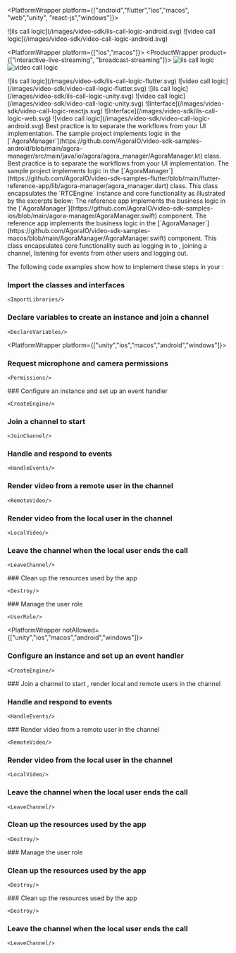 
<PlatformWrapper platform={["android","flutter","ios","macos", "web","unity", "react-js","windows"]}>

<PlatformWrapper platform="android">
<ProductWrapper product={['interactive-live-streaming', 'broadcast-streaming']}>
![ils call logic](/images/video-sdk/ils-call-logic-android.svg)
</ProductWrapper>
<ProductWrapper product="video-calling">
![video call logic](/images/video-sdk/video-call-logic-android.svg)
</ProductWrapper>
</PlatformWrapper>

<PlatformWrapper platform={["ios","macos"]}>
<ProductWrapper product={["interactive-live-streaming", "broadcast-streaming"]}>
![ils call logic](/images/video-sdk/ils-call-logic-ios.svg)
</ProductWrapper>
<ProductWrapper product="video-calling">
![video call logic](/images/video-sdk/video-call-logic-ios.svg)
</ProductWrapper>
</PlatformWrapper>

<PlatformWrapper platform="flutter">
<ProductWrapper product={['interactive-live-streaming', 'broadcast-streaming']}>
![ils call logic](/images/video-sdk/ils-call-logic-flutter.svg)
</ProductWrapper>
<ProductWrapper product="video-calling">
![video call logic](/images/video-sdk/video-call-logic-flutter.svg)
</ProductWrapper>
</PlatformWrapper>

<PlatformWrapper platform="unity">
<ProductWrapper product={['interactive-live-streaming', 'broadcast-streaming']}>
![ils call logic](/images/video-sdk/ils-call-logic-unity.svg)
</ProductWrapper>
<ProductWrapper product="video-calling">
![video call logic](/images/video-sdk/video-call-logic-unity.svg)
</ProductWrapper>
</PlatformWrapper>

<PlatformWrapper platform="react-js">
<ProductWrapper product="video-calling">
![Interface](/images/video-sdk/video-call-logic-reactjs.svg)
</ProductWrapper>
<ProductWrapper product={["interactive-live-streaming", "broadcast-streaming"]}>
![Interface](/images/video-sdk/ils-call-logic-web.svg)
</ProductWrapper>
</PlatformWrapper>

<PlatformWrapper platform="windows">
<ProductWrapper product="video-calling">
![video call logic](/images/video-sdk/video-call-logic-android.svg)
</ProductWrapper>
</PlatformWrapper>

<PlatformWrapper platform="android">
Best practice is to separate the <Vpd k="NAME" /> workflows from your UI implementation. The <Vpd  k="SDK" />
  sample project implements <Vpd k="PRODUCT" /> logic in the
  [`AgoraManager`](https://github.com/AgoraIO/video-sdk-samples-android/blob/main/agora-manager/src/main/java/io/agora/agora_manager/AgoraManager.kt) class.
</PlatformWrapper>
<PlatformWrapper platform="flutter">
Best practice is to separate the <Vpd k="NAME" /> workflows from your UI implementation. The <Vpd  k="SDK" /> sample project implements <Vpd k="PRODUCT" /> logic in the
  [`AgoraManager`](https://github.com/AgoraIO/video-sdk-samples-flutter/blob/main/flutter-reference-app/lib/agora-manager/agora_manager.dart) class.
</PlatformWrapper>
<PlatformWrapper platform={["flutter","android"]}>
  This class encapsulates the `RTCEngine` instance and core functionality as illustrated by the excerpts below:
</PlatformWrapper>
<PlatformWrapper platform="ios">
The <Vg k="VSDK" /> reference app implements the <Vg k="PRODUCT" />  business logic in the [`AgoraManager`](https://github.com/AgoraIO/video-sdk-samples-ios/blob/main/agora-manager/AgoraManager.swift) component.
</PlatformWrapper>
<PlatformWrapper platform="macos">
The <Vg k="VSDK" /> reference app implements the <Vg k="PRODUCT" />  business logic in the [`AgoraManager`](https://github.com/AgoraIO/video-sdk-samples-macos/blob/main/AgoraManager/AgoraManager.swift) component.
</PlatformWrapper>
This class encapsulates core functionality such as logging in to <Vg k="AGORA_BACKEND" />, joining a channel, listening for events from other users and logging out.

The following code examples show how to implement these steps in your <Vpl k="CLIENT" />:
</PlatformWrapper>

### Import the <Vpd k="SDK" /> classes and interfaces

    <ImportLibraries/>


### Declare variables to create an <Vg k="ENGINE" /> instance and join a channel

    <DeclareVariables/>

<PlatformWrapper platform={["unity","ios","macos","android","windows"]}>
<PlatformWrapper notAllowed="windows">
### Request microphone and camera permissions

    <Permissions/>
</PlatformWrapper>
### Configure an <Vg k="ENGINE" /> instance and set up an event handler

    <CreateEngine/>

### Join a channel to start <Vpd k="PRODUCT" />

    <JoinChannel/>

### Handle and respond to <Vg k="ENGINE" /> events

    <HandleEvents/>

### Render video from a remote user in the channel

    <RemoteVideo/>

### Render video from the local user in the channel

    <LocalVideo/>

### Leave the channel when the local user ends the call

    <LeaveChannel/>
<PlatformWrapper notAllowed="windows">
### Clean up the resources used by the app

    <Destroy/>
</PlatformWrapper>
</PlatformWrapper>
<ProductWrapper product={['interactive-live-streaming', 'broadcast-streaming']}>
### Manage the user role

    <UserRole/>

</ProductWrapper>

<PlatformWrapper notAllowed={["unity","ios","macos","android","windows"]}>

### Configure an <Vg k="ENGINE" /> instance and set up an event handler

    <CreateEngine/>

<PlatformWrapper platform="web">
### Join a channel to start <Vpd k="PRODUCT" />, render local and remote users in the channel
    <JoinChannel/>

</PlatformWrapper>

### Handle and respond to  <Vg k="ENGINE" /> events

    <HandleEvents/>

</PlatformWrapper>
<PlatformWrapper notAllowed={["web", "unity", "ios", "macos","android","windows"]}>
### Render video from a remote user in the channel

    <RemoteVideo/>

### Render video from the local user in the channel

    <LocalVideo/>

<PlatformWrapper notAllowed = "react-js">

### Leave the channel when the local user ends the call

    <LeaveChannel/>

### Clean up the resources used by the app

    <Destroy/>
</PlatformWrapper>
<PlatformWrapper platform= "react-js">
<ProductWrapper product={['interactive-live-streaming', 'broadcast-streaming']}>
### Manage the user role
    <UserRole/>

### Clean up the resources used by the app

    <Destroy/>
</ProductWrapper>
<ProductWrapper product={['video-calling']}>
### Clean up the resources used by the app

    <Destroy/>
</ProductWrapper>
</PlatformWrapper>

</PlatformWrapper>

<PlatformWrapper platform="web">

### Leave the channel when the local user ends the call

    <LeaveChannel/>
</PlatformWrapper>

